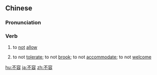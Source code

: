 ==Chinese==
{{zh-forms}}

===Pronunciation===
{{zh-pron
|m=不róng
|c=bat1 jung4
|h=pfs=put-yùng
|cat=v
}}

===Verb===
{{zh-verb}}

# {{label|zh|literary}} to [[not]] [[allow]]
# {{label|zh|literary}} to not [[tolerate]]; to not [[brook]]; to not [[accommodate]]; to not [[welcome]]

{{zh-cat|Advanced}}

[[hu:不容]]
[[ja:不容]]
[[zh:不容]]